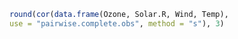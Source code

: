 
```r
round(cor(data.frame(Ozone, Solar.R, Wind, Temp),  
use = "pairwise.complete.obs", method = "s"), 3) 
```  
 

